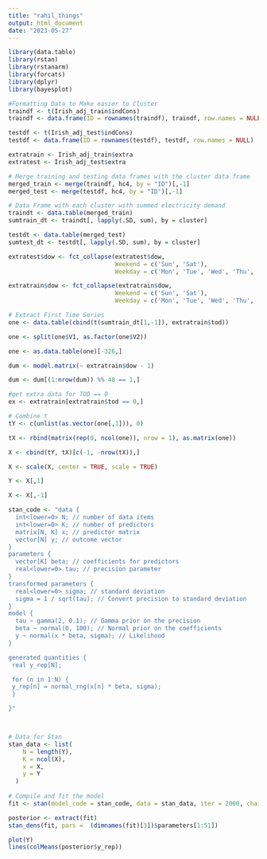 ```yaml
---
title: "rahil_things"
output: html_document
date: "2023-05-27"
---
```


```r
library(data.table)
library(rstan)
library(rstanarm)
library(forcats)
library(dplyr)
library(bayesplot)

#Formatting Data to Make easier to Cluster
traindf <- t(Irish_adj_train$indCons)
traindf <- data.frame(ID = rownames(traindf), traindf, row.names = NULL)

testdf <- t(Irish_adj_test$indCons)
testdf <- data.frame(ID = rownames(testdf), testdf, row.names = NULL)

extratrain <- Irish_adj_train$extra
extratest <- Irish_adj_test$extra

# Merge training and testing data frames with the cluster data frame
merged_train <- merge(traindf, hc4, by = "ID")[,-1]
merged_test <- merge(testdf, hc4, by = "ID")[,-1]

# Data Frame with each cluster with summed electricity demand
traindt <- data.table(merged_train)
sumtrain_dt <- traindt[, lapply(.SD, sum), by = cluster]

testdt <- data.table(merged_test)
sumtest_dt <- testdt[, lapply(.SD, sum), by = cluster]
```


```r
extratest$dow <- fct_collapse(extratest$dow,
                              Weekend = c('Sun', 'Sat'),
                              Weekday = c('Mon', 'Tue', 'Wed', 'Thu', 'Fri'))

extratrain$dow <- fct_collapse(extratrain$dow,
                              Weekend = c('Sun', 'Sat'),
                              Weekday = c('Mon', 'Tue', 'Wed', 'Thu', 'Fri'))
```


```r
# Extract First Time Series
one <- data.table(cbind(t(sumtrain_dt[1,-1]), extratrain$tod))

one <- split(one$V1, as.factor(one$V2))

one <- as.data.table(one)[-326,]

dum <- model.matrix(~ extratrain$dow - 1)

dum <- dum[(1:nrow(dum)) %% 48 == 1,]

#get extra data for TOD == 0
ex <- extratrain[extratrain$tod == 0,]

```



```r
# Combine t
tY <- c(unlist(as.vector(one[,1])), 0)

tX <- rbind(matrix(rep(0, ncol(one)), nrow = 1), as.matrix(one))

X <- cbind(tY, tX)[c(-1, -nrow(tX)),]

X <- scale(X, center = TRUE, scale = TRUE)

Y <- X[,1]

X <- X[,-1]
```

```r
stan_code <- "data {
  int<lower=0> N; // number of data items
  int<lower=0> K; // number of predictors
  matrix[N, K] x; // predictor matrix
  vector[N] y; // outcome vector
}
parameters {
  vector[K] beta; // coefficients for predictors
  real<lower=0> tau; // precision parameter
}
transformed parameters {
  real<lower=0> sigma; // standard deviation
  sigma = 1 / sqrt(tau); // Convert precision to standard deviation
}
model {
  tau ~ gamma(2, 0.1); // Gamma prior on the precision
  beta ~ normal(0, 100); // Normal prior on the coefficients
  y ~ normal(x * beta, sigma); // Likelihood
}

generated quantities {
 real y_rep[N];

 for (n in 1:N) {
 y_rep[n] = normal_rng(x[n] * beta, sigma);
 }

}"



# Data for Stan
stan_data <- list(
    N = length(Y),
    K = ncol(X),
    x = X,
    y = Y
  )
  
# Compile and fit the model
fit <- stan(model_code = stan_code, data = stan_data, iter = 2000, chains = 4)
```

```r
posterior <- extract(fit)
stan_dens(fit, pars =  (dimnames(fit)[3])$parameters[1:51])
```


```r
plot(Y)
lines(colMeans(posterior$y_rep))
```

